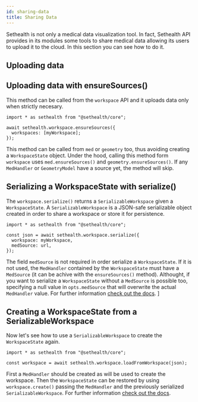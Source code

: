 ```yaml
---
id: sharing-data
title: Sharing Data
---
```


Sethealth is not only a medical data visualization tool. In fact, Sethealth API provides in its modules some tools to
share medical data allowing its users to upload it to the cloud. In this section you can see how to do it.

## Uploading data


## Uploading data with ensureSources()

This method can be called from the `workspace` API and it uploads data only when strictly necesary.

```tsx
import * as sethealth from "@sethealth/core";

await sethealth.workspace.ensureSources({
  workspaces: [myWorkspace];
});
```

This method can be called from `med` or `geometry` too, thus avoiding creating a `WorkspaceState` object.
Under the hood, calling this method form `workspace` uses `med.ensureSources()` and `geometry.ensureSources()`.
If any `MedHandler` or `GeometryModel` have a source yet, the method will skip.

## Serializing a WorkspaceState with serialize()

The `workspace.serialize()` returns a `SerializableWorkspace` given a `WorkspaceState`. A `SerializableWorkspace` is a
JSON-safe serializable object created in order to share a workspace or store it for persistence.

```tsx
import * as sethealth from "@sethealth/core";

const json = await sethealth.workspace.serialize({
  workspace: myWorkspace,
  medSource: url,
});
```

The field `medSource` is not required in order serialize a `WorkspaceState`. If it is not used, the `MedHandler` contained by the
`WorkspaceState` must have a `MedSource` (it can be achive with the `ensureSources()` method). Althought, if you want to serialize
a `WorkspaceState` without a `MedSource` is possible too, specifying a null value in `opts.medSource` that will overwrite the actual
`MedHandler` value. For further information [check out the docs](../modules/workspace).
]

## Creating a WorkspaceState from a SerializableWorkspace

Now let's see how to use a `SerializableWorkspace` to create the `WorkspaceState` again.

```tsx
import * as sethealth from "@sethealth/core";

const workspace = await sethealth.workspace.loadFromWorkspace(json);
```

First a `MedHandler` should be created as will be used to create the workspace. Then the `WorkspaceState` can be restored by using `workspace.create()`
passing the `MedHandler` and the previously serialized `SerializableWorkspace`. For further information [check out the docs](../modules/workspace).
